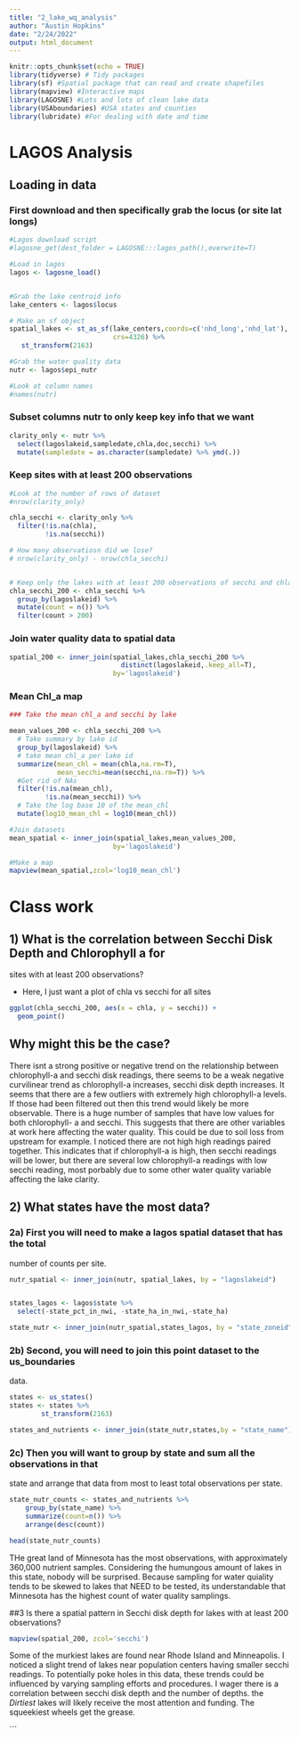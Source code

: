 ```yaml
---
title: "2_lake_wq_analysis"
author: "Austin Hopkins"
date: "2/24/2022"
output: html_document
---
```


```r
knitr::opts_chunk$set(echo = TRUE)
library(tidyverse) # Tidy packages
library(sf) #Spatial package that can read and create shapefiles 
library(mapview) #Interactive maps
library(LAGOSNE) #Lots and lots of clean lake data
library(USAboundaries) #USA states and counties
library(lubridate) #For dealing with date and time
```


# LAGOS Analysis


## Loading in data


### First download and then specifically grab the locus (or site lat longs)
```r
#Lagos download script
#lagosne_get(dest_folder = LAGOSNE:::lagos_path(),overwrite=T)

#Load in lagos
lagos <- lagosne_load()


#Grab the lake centroid info
lake_centers <- lagos$locus

# Make an sf object 
spatial_lakes <- st_as_sf(lake_centers,coords=c('nhd_long','nhd_lat'),
                          crs=4326) %>%
   st_transform(2163)

#Grab the water quality data
nutr <- lagos$epi_nutr

#Look at column names
#names(nutr)
```

### Subset columns nutr to only keep key info that we want


```r
clarity_only <- nutr %>%
  select(lagoslakeid,sampledate,chla,doc,secchi) %>%
  mutate(sampledate = as.character(sampledate) %>% ymd(.))

```


### Keep sites with at least 200 observations 

```r

#Look at the number of rows of dataset
#nrow(clarity_only)

chla_secchi <- clarity_only %>%
  filter(!is.na(chla),
         !is.na(secchi))

# How many observatiosn did we lose?
# nrow(clarity_only) - nrow(chla_secchi)


# Keep only the lakes with at least 200 observations of secchi and chla
chla_secchi_200 <- chla_secchi %>%
  group_by(lagoslakeid) %>%
  mutate(count = n()) %>%
  filter(count > 200)


```


### Join water quality data to spatial data

```r
spatial_200 <- inner_join(spatial_lakes,chla_secchi_200 %>%
                            distinct(lagoslakeid,.keep_all=T),
                          by='lagoslakeid')


```

### Mean Chl_a map

```r
### Take the mean chl_a and secchi by lake

mean_values_200 <- chla_secchi_200 %>%
  # Take summary by lake id
  group_by(lagoslakeid) %>%
  # take mean chl_a per lake id
  summarize(mean_chl = mean(chla,na.rm=T),
            mean_secchi=mean(secchi,na.rm=T)) %>%
  #Get rid of NAs
  filter(!is.na(mean_chl),
         !is.na(mean_secchi)) %>%
  # Take the log base 10 of the mean_chl
  mutate(log10_mean_chl = log10(mean_chl))

#Join datasets
mean_spatial <- inner_join(spatial_lakes,mean_values_200,
                          by='lagoslakeid') 

#Make a map
mapview(mean_spatial,zcol='log10_mean_chl')
```


# Class work

## 1) What is the correlation between Secchi Disk Depth and Chlorophyll a for
sites with at least 200 observations?

- Here, I just want a plot of chla vs secchi for all sites 

```r
ggplot(chla_secchi_200, aes(x = chla, y = secchi)) + 
  geom_point()
```


## Why might this be the case? 
There isnt a strong positive or negative trend on the relationship between chlorophyll-a and secchi disk readings, there seems to be a weak negative curvilinear trend as chlorophyll-a increases, secchi disk depth increases. It seems that there are a few outliers with extremely high chlorophyll-a levels. If those had been filtered out then this trend would likely be more observable. There is a huge number of samples that have low values for both chlorophyll- a and secchi. This suggests that there are other variables at work here affecting the water quality. This could be due to soil loss from upstream for example. I noticed there are not high high readings paired together. This indicates that if chlorophyll-a is high, then secchi readings will be lower, but there are several low chlorophyll-a readings with low secchi reading, most porbably due to some other water quality variable affecting the lake clarity. 



## 2) What states have the most data? 

### 2a) First you will need to make a lagos spatial dataset that has the total 
number of counts per site.

```r

nutr_spatial <- inner_join(nutr, spatial_lakes, by = "lagoslakeid")


states_lagos <- lagos$state %>%
  select(-state_pct_in_nwi, -state_ha_in_nwi,-state_ha)

state_nutr <- inner_join(nutr_spatial,states_lagos, by = "state_zoneid")
```


### 2b) Second, you will need to join this point dataset to the us_boundaries 
data. 

```r
states <- us_states()
states <- states %>%
        st_transform(2163)

states_and_nutrients <- inner_join(state_nutr,states,by = "state_name")

```


### 2c) Then you will want to group by state and sum all the observations in that
state and arrange that data from most to least total observations per state. 

```r
state_nutr_counts <- states_and_nutrients %>%
    group_by(state_name) %>%
    summarize(count=n()) %>%
    arrange(desc(count))

head(state_nutr_counts)  
```
THe great land of Minnesota has the most observations, with approximately 360,000 nutrient samples. Considering the humungous amount of lakes in this state, nobody will be surprised. Because sampling for water quiality tends to be skewed to lakes that NEED to be tested, its understandable that Minnesota has the highest count of water quality samplings. 




##3 Is there a spatial pattern in Secchi disk depth for lakes with at least 200 
observations?

```r
mapview(spatial_200, zcol='secchi')

```

Some of the murkiest lakes are found near Rhode Island and Minneapolis. I noticed a slight trend of lakes near population centers having smaller secchi readings. To potentially poke holes in this data, these trends could be influenced by varying sampling efforts and procedures. I wager there is a correlation between secchi disk depth and the number of depths. the *Dirtiest* lakes will likely receive the most attention and funding. The squeekiest wheels get the grease. 



```

